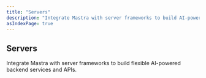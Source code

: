 ```yaml
---
title: "Servers"
description: "Integrate Mastra with server frameworks to build AI-powered backend services."
asIndexPage: true
---
```



## Servers

Integrate Mastra with server frameworks to build flexible AI-powered backend services and APIs.

<CardGrid>
  <CardGridItem title="Express" description="Build AI-powered APIs with Express and Mastra" href="./servers/express" />
</CardGrid>